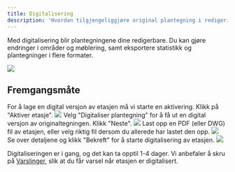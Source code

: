 ```yaml
---
title: Digitalisering
description: 'Hvordan tilgjengeliggjøre original plantegning i redigeringsverktøyet.'
---
```


Med digitalisering blir plantegningene dine redigerbare. Du kan gjøre endringer i områder og møblering, samt eksportere statistikk og plantegninger i flere formater.

<Frame type="ghost" caption="Eksempel på digitalisert planteging i redigeringsverktøyet.">
    <img src="/images/dashboard/aktivering/digitalisering/digitalisering.png" />
</Frame>

## Fremgangsmåte

<Steps>
    <Step title="Aktiver etasje">
        For å lage en digital versjon av etasjen må vi starte en aktivering. Klikk på "Aktiver etasje".
        <Frame type="ghost">
            <img src="/images/dashboard/aktivering/digitalisering/steg-1.png" />
        </Frame>
    </Step>
    <Step title="Velg 'Digitalisering'">
        Velg "Digitaliser plantegning" for å få ut en digital versjon av originaltegningen. Klikk "Neste".
        <Frame type="ghost">
            <img src="/images/dashboard/aktivering/digitalisering/steg-2.png" />
        </Frame>
    </Step>
    <Step title="Last opp fil">
        Last opp en PDF (eller DWG) fil av etasjen, eller velg riktig fil dersom du allerede har lastet den opp.
        <Frame type="ghost">
            <img src="/images/dashboard/aktivering/digitalisering/steg-3.png" />
        </Frame>
    </Step>
    <Step title="Bekreft digitalisering">
        Se over detaljene og klikk "Bekreft" for å starte digitalisering av etasjen.
        <Frame type="ghost">
            <img src="/images/dashboard/aktivering/digitalisering/steg-4.png" />
        </Frame>
    </Step>
</Steps>

Digitaliseringen er i gang, og det kan ta opptil 1-4 dager. Vi anbefaler å skru på [Varslinger](/pages/dashboard/innstillinger/varslinger), slik at du får varsel når etasjen er digitalisert.
